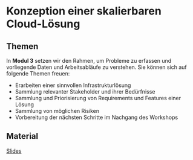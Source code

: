 # Konzeption einer skalierbaren Cloud-Lösung


## Themen
In **Modul 3** setzen wir den Rahmen, um Probleme zu erfassen und vorliegende Daten und Arbeitsabläufe zu verstehen. Sie können sich auf folgende Themen freuen:

* Erarbeiten einer sinnvollen Infrastrukturlösung
* Sammlung relevanter Stakeholder und ihrer Bedürfnisse
* Sammlung und Priorisierung von Requirements und Features einer Lösung
* Sammlung von möglichen Risiken
* Vorbereitung der nächsten Schritte im Nachgang des Workshops
  

## Material

[Slides](slides/ADA4_Modul_3.pdf)
